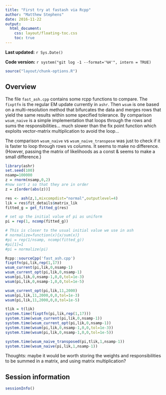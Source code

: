 ```yaml
---
title: "First try at fastash via Rcpp"
author: "Matthew Stephens"
date: 2016-11-22
output: 
  html_document:
    css: layout/floating-toc.css
    toc: true
---
```


**Last updated:** `r Sys.Date()`

**Code version:** `r system("git log -1 --format='%H'", intern = TRUE)`

```r
source("layout/chunk-options.R")
```

## Overview

The file `fast_ash.cpp` contains some rcpp functions to compare.
The `fixptfn` is the regular EM update currently in `ashr`.
Then `wsum` is one based on a multi-resolution method that bifurcates the data
and merges rows that yield the same results within some specified tolerance.
By comparison `wsum_naive` is a simple implementation that loops through the rows
and sums the responsibilities... much slower than the fix point function which exploits
vector-matrix multiplication to avoid the loop...

The comparison `wsum_naive` vs `wsum_naive_transpose` was just to check
if it is faster to loop through rows vs columns. It seems to make no difference.
(Howver, passing the matrix of likelihoods as a const & seems to make a small difference.)
```r
library(ashr)
set.seed(100)
nsamp=100000
z = rnorm(nsamp,0,2)
#now sort z so that they are in order
z = z[order(abs(z))]

res <- ash(z,1,mixcompdist="normal",outputlevel=4)
lik = res$fit_details$matrix_lik
fitted_g = get_fitted_g(res)

# set up the initial value of pi as uniform
pi = rep(1, ncomp(fitted_g))

# This is closer to the usual initial value we use in ash
# normalize=function(x){x/sum(x)}
#pi = rep(1/nsamp, ncomp(fitted_g))
#pi[1]=1
#pi = normalize(pi)


```

```r
Rcpp::sourceCpp('fast_ash.cpp')
fixptfn(pi,lik,rep(1,17))
wsum_current(pi,lik,0,nsamp-1)
wsum_current_opt(pi,lik,0,nsamp-1)
wsum(pi,lik,0,nsamp-1,0,0,tol=1e-3)
wsum(pi,lik,0,nsamp-1,0,0,tol=1e-5)

wsum_current_opt(pi,lik,11,2000)
wsum(pi,lik,11,2000,0,0,tol=1e-3)
wsum(pi,lik,11,2000,0,0,tol=1e-5)

```

```r
tlik = t(lik)
system.time(fixptfn(pi,lik,rep(1,17)))
system.time(wsum_current(pi,lik,0,nsamp-1))
system.time(wsum_current_opt(pi,lik,0,nsamp-1))
system.time(wsum(pi,lik,0,nsamp-1,0,0,tol=1e-3))
system.time(wsum(pi,lik,0,nsamp-1,0,0,tol=1e-5))

system.time(wsum_naive_transposed(pi,tlik,1,nsamp-1))
system.time(wsum_naive(pi,lik,1,nsamp-1))

```

Thoughts: maybe it would be worth storing the weights and responsibilities to
be summed in a matrix, and using matrix multiplication?

## Session information

```r
sessionInfo()
```
